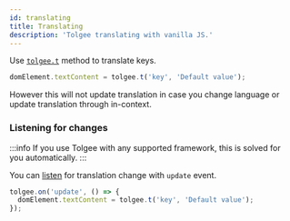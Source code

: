```yaml
---
id: translating
title: Translating
description: 'Tolgee translating with vanilla JS.'
---
```


Use [`tolgee.t`](../../api/core_package/tolgee.mdx#t) method to translate keys.

```ts
domElement.textContent = tolgee.t('key', 'Default value');
```

However this will not update translation in case you change language or update translation through in-context.

### Listening for changes

:::info
If you use Tolgee with any supported framework, this is solved for you automatically.
:::

You can [listen](../../api/core_package/tolgee.mdx#on) for translation change with `update` event.

```ts
tolgee.on('update', () => {
  domElement.textContent = tolgee.t('key', 'Default value');
});
```
